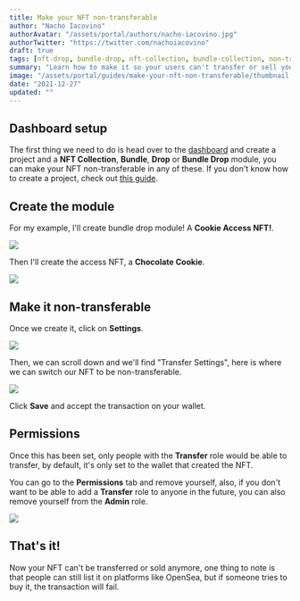 ```yaml
---
title: Make your NFT non-transferable 
author: "Nacho Iacovino"
authorAvatar: "/assets/portal/authors/nacho-iacovino.jpg"
authorTwitter: "https://twitter.com/nachoiacovino"
draft: true
tags: [nft-drop, bundle-drop, nft-collection, bundle-collection, non-transferable, permissions]
summary: "Learn how to make it so your users can't transfer or sell your NFTs."
image: "/assets/portal/guides/make-your-nft-non-transferable/thumbnail.png"
date: "2021-12-27"
updated: ""
---
```


## Dashboard setup

The first thing we need to do is head over to the [dashboard](https://thirdweb.com/dashboard) and create a project and a **NFT Collection**, **Bundle**, **Drop** or **Bundle Drop** module, you can make your NFT non-transferable in any of these. If you don't know how to create a project, check out [this guide](/learn/introduction).

## Create the module

For my example, I'll create bundle drop module! A **Cookie Access NFT!**.

![](/assets/portal/guides/make-your-nft-non-transferable/create-bundle-drop.png)

Then I'll create the access NFT, a **Chocolate Cookie**.

![](/assets/portal/guides/make-your-nft-non-transferable/create-nft.png)

## Make it non-transferable

Once we create it, click on **Settings**.

![](/assets/portal/guides/make-your-nft-non-transferable/click-settings.png)

Then, we can scroll down and we'll find "Transfer Settings", here is where we can switch our NFT to be non-transferable.

![](/assets/portal/guides/make-your-nft-non-transferable/transfer-settings.png)

Click **Save** and accept the transaction on your wallet.

## Permissions

Once this has been set, only people with the **Transfer** role would be able to transfer, by default, it's only set to the wallet that created the NFT.

You can go to the **Permissions** tab and remove yourself, also, if you don't want to be able to add a **Transfer** role to anyone in the future, you can also remove yourself from the **Admin** role.

![](/assets/portal/guides/make-your-nft-non-transferable/permissions.png)

## That's it!

Now your NFT can't be transferred or sold anymore, one thing to note is that people can still list it on platforms like OpenSea, but if someone tries to buy it, the transaction will fail.